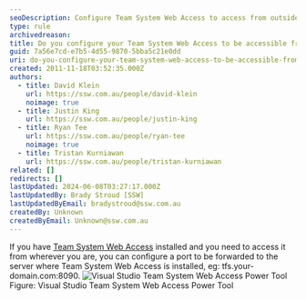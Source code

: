 ```yaml
---
seoDescription: Configure Team System Web Access to access from outside network by forwarding a port to the server.
type: rule
archivedreason:
title: Do you configure your Team System Web Access to be accessible from outside the network?
guid: 7a56e7cd-e7b5-4d55-9870-5bba5c21e0dd
uri: do-you-configure-your-team-system-web-access-to-be-accessible-from-outside-the-network
created: 2011-11-18T03:52:35.000Z
authors:
  - title: David Klein
    url: https://ssw.com.au/people/david-klein
    noimage: true
  - title: Justin King
    url: https://ssw.com.au/people/justin-king
  - title: Ryan Tee
    url: https://ssw.com.au/people/ryan-tee
    noimage: true
  - title: Tristan Kurniawan
    url: https://ssw.com.au/people/tristan-kurniawan
related: []
redirects: []
lastUpdated: 2024-06-08T03:27:17.000Z
lastUpdatedBy: Brady Stroud [SSW]
lastUpdatedByEmail: bradystroud@ssw.com.au
createdBy: Unknown
createdByEmail: Unknown@ssw.com.au
---
```


If you have [Team System Web Access](http://www.ssw.com.au/SSW/Redirect/Microsoft/TSWA.htm) installed and you need to access it from wherever you are, you can configure a port to be forwarded to the server where Team System Web Access is installed, eg: tfs.your-domain.com:8090.
![Visual Studio Team System Web Access Power Tool](/uploads/rules/do-you-configure-your-team-system-web-access-to-be-accessible-from-outside-the-network/TSWA.gif) Figure: Visual Studio Team System Web Access Power Tool
